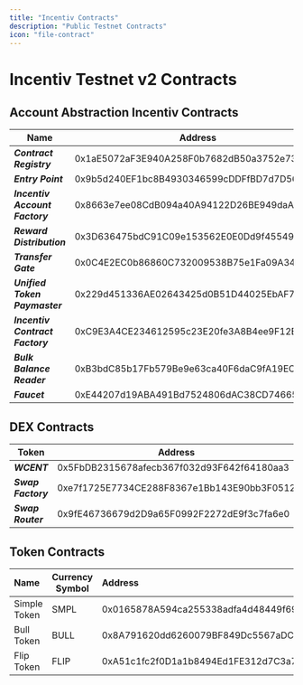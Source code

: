 ```yaml
---
title: "Incentiv Contracts"
description: "Public Testnet Contracts"
icon: "file-contract"
---
```


# Incentiv Testnet v2 Contracts

## Account Abstraction Incentiv Contracts

| **Name**                        | **Address**                                |
| ------------------------------- | ------------------------------------------ |
| **_Contract Registry_**         | 0x1aE5072aF3E940A258F0b7682dB50a3752e738b6 |
| **_Entry Point_**               | 0x9b5d240EF1bc8B4930346599cDDFfBD7d7D56db9 |
| **_Incentiv Account Factory_**  | 0x8663e7ee08CdB094a40A94122D26BE949daAF1aD |
| **_Reward Distribution_**       | 0x3D636475bdC91C09e153562E0E0Dd9f45549Dc15 |
| **_Transfer Gate_**             | 0x0C4E2EC0b86860C732009538B75e1Fa09A34e844 |
| **_Unified Token Paymaster_**   | 0x229d451336AE02643425d0B51D44025EbAF7aFd7 |
| **_Incentiv Contract Factory_** | 0xC9E3A4CE234612595c23E20fe3A8B4ee9F12B3Fd |
| **_Bulk Balance Reader_**       | 0xB3bdC85b17Fb579Be9e63ca40F6daC9fA19ECD1f |
| **_Faucet_**                    | 0xE44207d19ABA491Bd7524806dAC38CD746651399 |

## DEX Contracts

| Token              | Address                                    |
| ------------------ | ------------------------------------------ |
| **_WCENT_**        | 0x5FbDB2315678afecb367f032d93F642f64180aa3 |
| **_Swap Factory_** | 0xe7f1725E7734CE288F8367e1Bb143E90bb3F0512 |
| **_Swap Router_**  | 0x9fE46736679d2D9a65F0992F2272dE9f3c7fa6e0 |

## Token Contracts

| Name         | Currency Symbol | **Address**                                |
| :----------- | --------------- | :----------------------------------------- |
| Simple Token | SMPL            | 0x0165878A594ca255338adfa4d48449f69242Eb8F |
| Bull Token   | BULL            | 0x8A791620dd6260079BF849Dc5567aDC3F2FdC318 |
| Flip Token   | FLIP            | 0xA51c1fc2f0D1a1b8494Ed1FE312d7C3a78Ed91C0 |